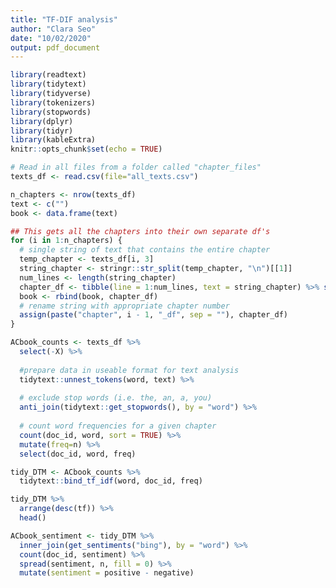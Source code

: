 ```yaml
---
title: "TF-DIF analysis"
author: "Clara Seo"
date: "10/02/2020"
output: pdf_document
---
```


```r
library(readtext)
library(tidytext)
library(tidyverse)
library(tokenizers)
library(stopwords)
library(dplyr)
library(tidyr)
library(kableExtra)
knitr::opts_chunk$set(echo = TRUE)
```

```r
# Read in all files from a folder called "chapter_files"
texts_df <- read.csv(file="all_texts.csv")
```

```r
n_chapters <- nrow(texts_df)
text <- c("")
book <- data.frame(text)

## This gets all the chapters into their own separate df's
for (i in 1:n_chapters) {
  # single string of text that contains the entire chapter
  temp_chapter <- texts_df[i, 3]
  string_chapter <- stringr::str_split(temp_chapter, "\n")[[1]]
  num_lines <- length(string_chapter)
  chapter_df <- tibble(line = 1:num_lines, text = string_chapter) %>% select(text)
  book <- rbind(book, chapter_df)
  # rename string with appropriate chapter number
  assign(paste("chapter", i - 1, "_df", sep = ""), chapter_df)
}
```

```r
ACbook_counts <- texts_df %>%
  select(-X) %>% 
  
  #prepare data in useable format for text analysis
  tidytext::unnest_tokens(word, text) %>%
  
  # exclude stop words (i.e. the, an, a, you)
  anti_join(tidytext::get_stopwords(), by = "word") %>%
  
  # count word frequencies for a given chapter
  count(doc_id, word, sort = TRUE) %>%
  mutate(freq=n) %>%
  select(doc_id, word, freq)

tidy_DTM <- ACbook_counts %>%
  tidytext::bind_tf_idf(word, doc_id, freq)

tidy_DTM %>%
  arrange(desc(tf)) %>%
  head()
```

```r
ACbook_sentiment <- tidy_DTM %>%
  inner_join(get_sentiments("bing"), by = "word") %>% 
  count(doc_id, sentiment) %>% 
  spread(sentiment, n, fill = 0) %>% 
  mutate(sentiment = positive - negative)
```
